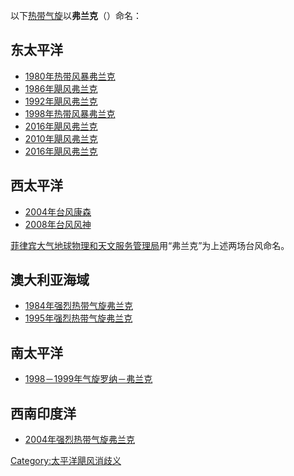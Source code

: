 以下[[热带气旋|热带气旋]]以'''弗兰克'''（{{lang-en|Frank}}）命名：

== 东太平洋 ==
*[[1980年太平洋颶風季#热带风暴弗兰克|1980年热带风暴弗兰克]]
*[[1986年太平洋颶風季#飓风弗兰克|1986年飓风弗兰克]]
*[[1992年太平洋颶風季#飓风弗兰克|1992年飓风弗兰克]]
*[[1998年太平洋颶風季#热带风暴弗兰克|1998年热带风暴弗兰克]]
*[[2004年太平洋颶風季#飓风弗兰克|2016年飓风弗兰克]]
*[[2010年飓风弗兰克|2010年飓风弗兰克]]
*[[2016年太平洋颶風季#飓风弗兰克|2016年飓风弗兰克]]

== 西太平洋 ==
*[[颱風康森_(2004年)|2004年台风康森]]
*[[颱風風神_(2008年)|2008年台风风神]]
[[菲律宾大气地球物理和天文服务管理局|菲律宾大气地球物理和天文服务管理局]]用“弗兰克”为上述两场台风命名。

== 澳大利亚海域 ==
*[[1984－1985年澳大利亚海域气旋季#强烈热带气旋弗兰克|1984年强烈热带气旋弗兰克]]
*[[1995－1996年澳大利亚海域气旋季#强烈热带气旋弗兰克|1995年强烈热带气旋弗兰克]]

== 南太平洋 ==
*[[气旋罗纳－弗兰克|1998－1999年气旋罗纳－弗兰克]]

== 西南印度洋 ==
*[[2001－2002年西南印度洋气旋季#强烈热带气旋弗兰克|2004年强烈热带气旋弗兰克]]

{{消歧义|cat=热带气旋消歧义}}

[[Category:太平洋飓风消歧义|Category:太平洋飓风消歧义]]